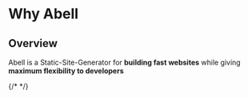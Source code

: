 # Why Abell

## Overview

Abell is a Static-Site-Generator for **building fast websites** while giving **maximum flexibility to developers**

{/* <Editor /> */}
